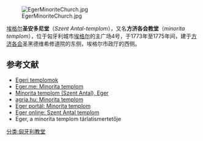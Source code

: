 [[File:EgerMinoriteChurch.jpg|thumb]]

[[埃格尔|埃格尔]]'''圣安多尼堂'''（''Szent Antal-templom''），又名'''方济各会教堂'''（''minorita templom''），位于匈牙利城市[[埃格尔|埃格尔]]的主广场{{link-hu|德波·伊什特万广场|Dobó István tér}}4号，于1773年至1775年间，建于[[方济各会|方济各会]]圣黑德维希修道院的东侧，埃格尔市政厅的西侧。

== 参考文献 ==
* [http://nagyvofely.hu/eger/templomok Egeri templomok] {{Wayback|url=http://nagyvofely.hu/eger/templomok |date=20170921182913 }}
* [https://web.archive.org/web/20091114043012/http://www.eger.me/eger-minorita-templom Eger.me: Minorita templom]
* [http://www.vendegvaro.hu/Minorita-templom-Szent-Antal-Eger Minorita templom (Szent Antal), Eger] {{Wayback|url=http://www.vendegvaro.hu/Minorita-templom-Szent-Antal-Eger |date=20090928044116 }}
* [http://www.agria.hu/eger/minorita/ agria.hu: Minorita templom] {{Wayback|url=http://www.agria.hu/eger/minorita/ |date=20200918160532 }}
* [http://www.eger.hu/Turizmus/%C3%89p%C3%ADtett%C3%B6r%C3%B6ks%C3%A9g/Minoritatemplom/tabid/383/Default.aspx Eger portál: Minorita templom] {{Wayback|url=http://www.eger.hu/Turizmus/%C3%89p%C3%ADtett%C3%B6r%C3%B6ks%C3%A9g/Minoritatemplom/tabid/383/Default.aspx |date=20160605132314 }}
* [https://web.archive.org/web/20101226110839/http://www.egeronline.com/sights/szentantaltemplom/szentantaltemplom.php Eger online: Szent Antal templom]
* Eger, a minorita templom tárlatismertetője

[[分类:匈牙利教堂|分类:匈牙利教堂]]